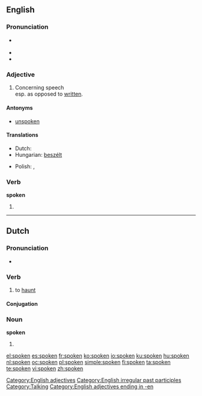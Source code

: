 {{wikipedia|dab=spoken}}
==English==

{{rank|religion|dress|degree|917|spoken|stop|moral|mighty}}

===Pronunciation===
* {{a|US}} {{IPA|/'spɔʊkən/}}
* {{audio|en-us-spoken.ogg|Audio (US)}}
* {{rhymes|əʊkən}}

===Adjective===
{{en-adj}}

# Concerning speech<br>esp. as opposed to [[written]].

====Antonyms====
* [[unspoken]]

====Translations====
{{trans-top|concernint speech}}
* Dutch: {{t+|nl|gesproken}}
* Hungarian: [[beszélt]]
{{trans-mid}}
* Polish: {{t|pl|mówiony}}, {{t|pl|ustny}}
{{trans-bottom}}

===Verb===
'''spoken'''

# {{past participle of|[[speak]]}}

[[Category:English adjectives]]
[[Category:English irregular past participles]]
[[Category:Talking]]
[[Category:English adjectives ending in -en]]

----

==Dutch==

===Pronunciation===
* {{IPA|/'spokən/|lang=nl}}

===Verb===
{{nl-verb-weak}}

# to [[haunt]]

====Conjugation====
{{nl-conj|spook|spookt|spookte|spookte|gespookt|spoke}}

===Noun===
'''spoken'''

# {{plural of|spook|lang=nl}}

[[el:spoken]]
[[es:spoken]]
[[fr:spoken]]
[[ko:spoken]]
[[io:spoken]]
[[ku:spoken]]
[[hu:spoken]]
[[nl:spoken]]
[[oc:spoken]]
[[pl:spoken]]
[[simple:spoken]]
[[fi:spoken]]
[[ta:spoken]]
[[te:spoken]]
[[vi:spoken]]
[[zh:spoken]]